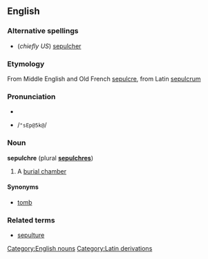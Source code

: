 ==English==
===Alternative spellings===
* (''chiefly US'') [[sepulcher]]

===Etymology===
From Middle English and Old French [[sepulcre]], from Latin [[sepulcrum]]

===Pronunciation===
*{{IPA|/ˈsɛpəɫkə/ ''or'' /ˈsɛpəɫkɚ/}}
*{{SAMPA}} /<tt>"sEp@5k@</tt>/

===Noun===
'''sepulchre''' (plural '''[[sepulchres]]''')
# A [[burial chamber]]

====Synonyms====
* [[tomb]]

===Related terms===
* [[sepulture]]

[[Category:English nouns]]
[[Category:Latin derivations]]